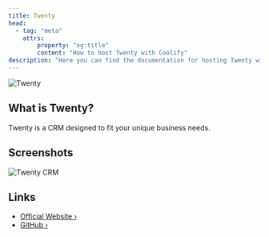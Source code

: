 ```yaml
---
title: Twenty
head:
  - tag: "meta"
    attrs:
        property: "og:title"
        content: "How to host Twenty with Coolify"
description: "Here you can find the documentation for hosting Twenty with Coolify."
---
```



<Badge text="One-click setup." variant="note" size="large" />

![Twenty](https://raw.githubusercontent.com/twentyhq/twenty/main/packages/twenty-website/public/images/core/logo.svg)

## What is Twenty?

Twenty is a CRM designed to fit your unique business needs.

## Screenshots

![Twenty CRM](https://framerusercontent.com/images/oclg8rdRgBnzeLnSJOfettLFjI.webp)

## Links

- [Official Website ›](https://twenty.com)
- [GitHub ›](https://github.com/twentyhq/twenty)
